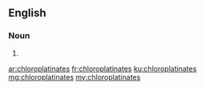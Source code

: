 ==English==

===Noun===
{{head|en}}

# {{plural of|chloroplatinate}}

[[ar:chloroplatinates]]
[[fr:chloroplatinates]]
[[ku:chloroplatinates]]
[[mg:chloroplatinates]]
[[my:chloroplatinates]]